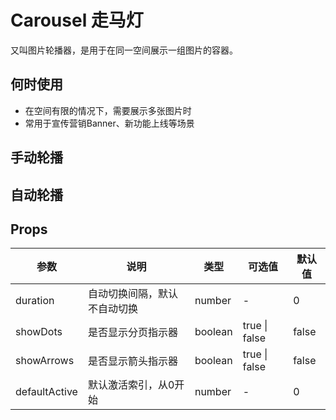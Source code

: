 # Carousel 走马灯
又叫图片轮播器，是用于在同一空间展示一组图片的容器。

## 何时使用

- 在空间有限的情况下，需要展示多张图片时
- 常用于宣传营销Banner、新功能上线等场景
## 手动轮播


<DemoBase />

## 自动轮播


<DemoImage />

## Props

| 参数           | 说明                                              | 类型                        | 可选值        | 默认值                                                  |
| -------------- | ------------------------------------------------- | --------------------------- | ------------- | ------------------------------------------------------- |
| duration       | 自动切换间隔，默认不自动切换                      | number                      | -             | 0                                                       |
| showDots       | 是否显示分页指示器                                | boolean                     | true \| false              | false                                                   |
| showArrows     | 是否显示箭头指示器                                | boolean                     | true \| false              | false                                                   |
| defaultActive  | 默认激活索引，从0开始                             | number                      | -             | 0                                                       |
